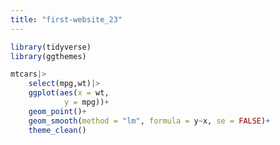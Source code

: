 ```yaml
---
title: "first-website_23"
---
```

```r

library(tidyverse)
library(ggthemes)

```
```r
mtcars|> 
    select(mpg,wt)|>
    ggplot(aes(x = wt,
            y = mpg))+ 
    geom_point()+
    geom_smooth(method = "lm", formula = y~x, se = FALSE)+ 
    theme_clean()




```


